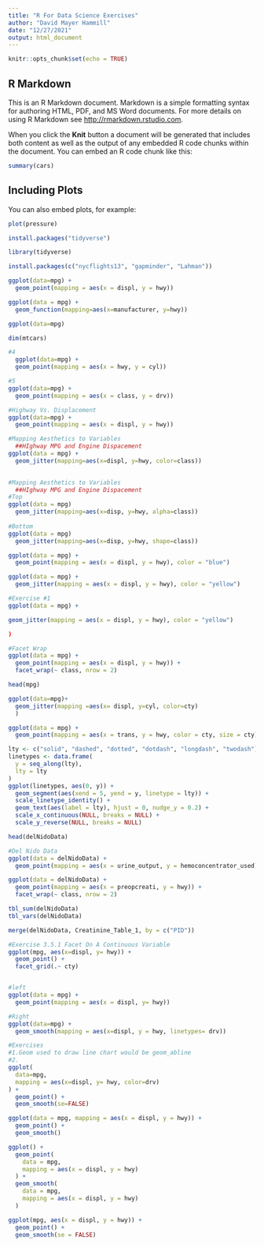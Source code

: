 ```yaml
---
title: "R For Data Science Exercises"
author: "David Mayer Hammill"
date: "12/27/2021"
output: html_document
---
```


```r
knitr::opts_chunk$set(echo = TRUE)
```

## R Markdown

This is an R Markdown document. Markdown is a simple formatting syntax for authoring HTML, PDF, and MS Word documents. For more details on using R Markdown see <http://rmarkdown.rstudio.com>.

When you click the **Knit** button a document will be generated that includes both content as well as the output of any embedded R code chunks within the document. You can embed an R code chunk like this:

```r
summary(cars)
```

## Including Plots

You can also embed plots, for example:

```r
plot(pressure)
```
```r
install.packages("tidyverse")
```
```r
library(tidyverse)
```
```r
install.packages(c("nycflights13", "gapminder", "Lahman"))
```
```r
ggplot(data=mpg) +
  geom_point(mapping = aes(x = displ, y = hwy))
```
```r
ggplot(data = mpg) + 
  geom_function(mapping=aes(x=manufacturer, y=hwy))
```
```r
ggplot(data=mpg)
```
```r
dim(mtcars)
```
```r
#4
  ggplot(data=mpg) +
  geom_point(mapping = aes(x = hwy, y = cyl))
```
```r
#5
ggplot(data=mpg) +
  geom_point(mapping = aes(x = class, y = drv))
```
```r
#Highway Vs. Displacement
ggplot(data=mpg) +
  geom_point(mapping = aes(x = displ, y = hwy))
```
```r
#Mapping Aesthetics to Variables
  ##HIghway MPG and Engine Dispacement
ggplot(data = mpg) +
  geom_jitter(mapping=aes(x=displ, y=hwy, color=class))
             
```
```r
#Mapping Aesthetics to Variables
  ##HIghway MPG and Engine Dispacement
#Top
ggplot(data = mpg)
  geom_jitter(mapping=aes(x=disp, y=hwy, alpha=class))
  
#Bottom
ggplot(data = mpg)
  geom_jitter(mapping=aes(x=disp, y=hwy, shape=class))
```
```r
ggplot(data = mpg) +
  geom_point(mapping = aes(x = displ, y = hwy), color = "blue")
```

```r
ggplot(data = mpg) +
  geom_jitter(mapping = aes(x = displ, y = hwy), color = "yellow")
```
```r
#Exercise #1
ggplot(data = mpg) +
```


```r
geom_jitter(mapping = aes(x = displ, y = hwy), color = "yellow")
```


```r
)
```
```r
#Facet Wrap
ggplot(data = mpg) +
  geom_point(mapping = aes(x = displ, y = hwy)) +
  facet_wrap(~ class, nrow = 2)
```
```r
head(mpg)

```
```r
ggplot(data=mpg)+
  geom_jitter(mapping =aes(x= displ, y=cyl, color=cty)
  )
```
```r
ggplot(data = mpg) +
  geom_point(mapping = aes(x = trans, y = hwy, color = cty, size = cty))
```
```r
lty <- c("solid", "dashed", "dotted", "dotdash", "longdash", "twodash")
linetypes <- data.frame(
  y = seq_along(lty),
  lty = lty
) 
ggplot(linetypes, aes(0, y)) + 
  geom_segment(aes(xend = 5, yend = y, linetype = lty)) + 
  scale_linetype_identity() + 
  geom_text(aes(label = lty), hjust = 0, nudge_y = 0.2) +
  scale_x_continuous(NULL, breaks = NULL) + 
  scale_y_reverse(NULL, breaks = NULL)
```
```r
head(delNidoData)
```
```r
#Del Nido Data
ggplot(data = delNidoData) +
  geom_point(mapping = aes(x = urine_output, y = hemoconcentrator_used), color = "yellow")
```
```r
ggplot(data = delNidoData) +
  geom_point(mapping = aes(x = preopcreati, y = hwy)) +
  facet_wrap(~ class, nrow = 2)
```

```r
tbl_sum(delNidoData)
tbl_vars(delNidoData)
```

```r
merge(delNidoData, Creatinine_Table_1, by = c("PID"))
```
```r
#Exercise 3.5.1 Facet On A Continuous Variable
ggplot(mpg, aes(x=displ, y= hwy)) +
  geom_point() +
  facet_grid(.~ cty)
```
```r

```

```r
#left
ggplot(data = mpg) +
  geom_point(mapping = aes(x = displ, y= hwy))

#Right
ggplot(data=mpg) +
  geom_smooth(mapping = aes(x=displ, y = hwy, linetypes= drv))
```

```r
#Exercises
#1.Geom used to draw line chart would be geom_abline
#2.
ggplot(
  data=mpg,
  mapping = aes(x=displ, y= hwy, color=drv)
) +
  geom_point() +
  geom_smooth(se=FALSE)
```
```r
ggplot(data = mpg, mapping = aes(x = displ, y = hwy)) +
  geom_point() +
  geom_smooth()

```
```r
ggplot() +
  geom_point(
    data = mpg,
    mapping = aes(x = displ, y = hwy)
  ) +
  geom_smooth(
    data = mpg,
    mapping = aes(x = displ, y = hwy)
  )
```
```r
ggplot(mpg, aes(x = displ, y = hwy)) +
  geom_point() +
  geom_smooth(se = FALSE)
```

